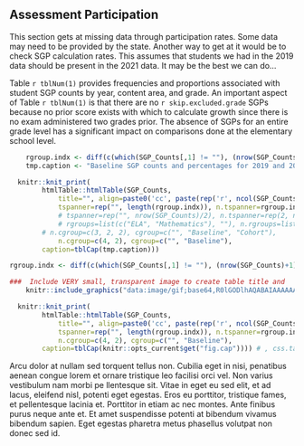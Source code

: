 ## Assessment Participation

This section gets at missing data through participation rates.  Some data may need
to be provided by the state.  Another way to get at it would be to check SGP
calculation rates.  This assumes that students we had in the 2019 data should be
present in the 2021 data.  It may be the best we can do...

Table `r tblNum(1)` provides frequencies and proportions associated with student
SGP counts by year, content area, and grade. An important aspect of Table `r tblNum(1)`
is that there are no `r skip.excluded.grade` SGPs because no prior score exists with
which to calculate growth since there is no exam administered two grades prior.
The absence of SGPs for an entire grade level has a significant impact on
comparisons done at the elementary school level.

```r
	rgroup.indx <- diff(c(which(SGP_Counts[,1] != ""), (nrow(SGP_Counts)+1)))
	tmp.caption <- "Baseline SGP counts and percentages for 2019 and 2021 by content area and grade"

  knitr::knit_print(
		htmlTable::htmlTable(SGP_Counts,
			title="", align=paste0('cc', paste(rep('r', ncol(SGP_Counts)-2), collapse="")), # rnames = tmp.rnames,
			tspanner=rep("", length(rgroup.indx)), n.tspanner=rgroup.indx,
			# tspanner=rep("", nrow(SGP_Counts)/2), n.tspanner=rep(2, nrow(SGP_Counts)/2),
			# rgroups=list(c("ELA", "Mathematics"), ""), n.rgroups=list(nrow(SGP_Counts)/2, rep(2, nrow(SGP_Counts)/2)), # n.tspanner
	    # n.cgroup=c(3, 2, 2), cgroup=c("", "Baseline", "Cohort"),
			n.cgroup=c(4, 2), cgroup=c("", "Baseline"),
	    caption=tblCap(tmp.caption)))
```

```r
rgroup.indx <- diff(c(which(SGP_Counts[,1] != ""), (nrow(SGP_Counts)+1)))

###  Include VERY small, transparent image to create table title and
	knitr::include_graphics("data:image/gif;base64,R0lGODlhAQABAIAAAAAAAP///yH5BAEAAAAALAAAAAABAAEAAAIBRAA7", dpi=NA, error = FALSE)

  knitr::knit_print(
		htmlTable::htmlTable(SGP_Counts,
			title="", align=paste0('cc', paste(rep('r', ncol(SGP_Counts)-2), collapse="")),
			tspanner=rep("", length(rgroup.indx)), n.tspanner=rgroup.indx,
			n.cgroup=c(4, 2), cgroup=c("", "Baseline"),
	    caption=tblCap(knitr::opts_current$get("fig.cap")))) # , css.table="margin-top: -1.25em;margin-bottom: 1em;min-width: 75%;"
```

Arcu dolor at nullam sed torquent tellus non. Cubilia eget in nisi, penatibus aenean
congue lorem et ornare tristique leo facilisi orci vel. Non varius vestibulum nam
morbi pe llentesque sit. Vitae in eget eu sed elit, et ad lacus, eleifend nisl,
potenti eget egestas. Eros eu porttitor, tristique fames, et pellentesque lacinia
et. Porttitor in etiam ac nec montes. Ante finibus purus neque ante et. Et amet
suspendisse potenti at bibendum vivamus bibendum sapien. Eget egestas pharetra
metus phasellus volutpat non donec sed id.
